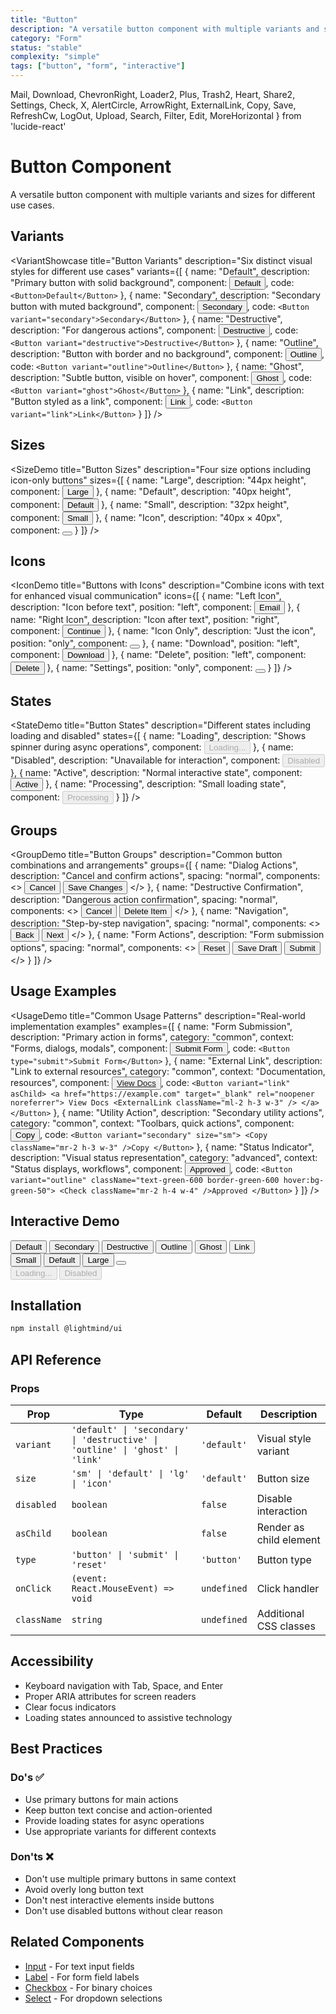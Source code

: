 ```yaml
---
title: "Button"
description: "A versatile button component with multiple variants and sizes"
category: "Form"
status: "stable"
complexity: "simple"
tags: ["button", "form", "interactive"]
---
```


  Mail, Download, ChevronRight, Loader2, Plus, Trash2, Heart, Share2, 
  Settings, Check, X, AlertCircle, ArrowRight, ExternalLink, Copy, 
  Save, RefreshCw, LogOut, Upload, Search, Filter, Edit, MoreHorizontal 
} from 'lucide-react'

# Button Component

A versatile button component with multiple variants and sizes for different use cases.

## Variants

<VariantShowcase
  title="Button Variants"
  description="Six distinct visual styles for different use cases"
  variants={[
    { 
      name: "Default", 
      description: "Primary button with solid background",
      component: <Button>Default</Button>,
      code: `<Button>Default</Button>`
    },
    { 
      name: "Secondary", 
      description: "Secondary button with muted background",
      component: <Button variant="secondary">Secondary</Button>,
      code: `<Button variant="secondary">Secondary</Button>`
    },
    { 
      name: "Destructive", 
      description: "For dangerous actions",
      component: <Button variant="destructive">Destructive</Button>,
      code: `<Button variant="destructive">Destructive</Button>`
    },
    { 
      name: "Outline", 
      description: "Button with border and no background",
      component: <Button variant="outline">Outline</Button>,
      code: `<Button variant="outline">Outline</Button>`
    },
    { 
      name: "Ghost", 
      description: "Subtle button, visible on hover",
      component: <Button variant="ghost">Ghost</Button>,
      code: `<Button variant="ghost">Ghost</Button>`
    },
    { 
      name: "Link", 
      description: "Button styled as a link",
      component: <Button variant="link">Link</Button>,
      code: `<Button variant="link">Link</Button>`
    }
  ]}
/>

## Sizes

<SizeDemo
  title="Button Sizes"
  description="Four size options including icon-only buttons"
  sizes={[
    { 
      name: "Large", 
      description: "44px height",
      component: <Button size="lg">Large</Button> 
    },
    { 
      name: "Default", 
      description: "40px height",
      component: <Button size="default">Default</Button> 
    },
    { 
      name: "Small", 
      description: "32px height",
      component: <Button size="sm">Small</Button> 
    },
    { 
      name: "Icon", 
      description: "40px × 40px",
      component: <Button size="icon"><Heart className="h-4 w-4" /></Button> 
    }
  ]}
/>

## Icons

<IconDemo
  title="Buttons with Icons"
  description="Combine icons with text for enhanced visual communication"
  icons={[
    {
      name: "Left Icon",
      description: "Icon before text",
      position: "left",
      component: <Button><Mail className="mr-2 h-4 w-4" />Email</Button>
    },
    {
      name: "Right Icon", 
      description: "Icon after text",
      position: "right",
      component: <Button variant="outline">Continue <ChevronRight className="ml-2 h-4 w-4" /></Button>
    },
    {
      name: "Icon Only",
      description: "Just the icon",
      position: "only", 
      component: <Button size="icon"><Search className="h-4 w-4" /></Button>
    },
    {
      name: "Download",
      position: "left",
      component: <Button variant="secondary"><Download className="mr-2 h-4 w-4" />Download</Button>
    },
    {
      name: "Delete",
      position: "left",
      component: <Button variant="destructive"><Trash2 className="mr-2 h-4 w-4" />Delete</Button>
    },
    {
      name: "Settings",
      position: "only",
      component: <Button variant="outline" size="icon"><Settings className="h-4 w-4" /></Button>
    }
  ]}
/>

## States

<StateDemo
  title="Button States"
  description="Different states including loading and disabled"
  states={[
    {
      name: "Loading",
      description: "Shows spinner during async operations",
      component: <Button disabled><Loader2 className="mr-2 h-4 w-4 animate-spin" />Loading...</Button>
    },
    {
      name: "Disabled",
      description: "Unavailable for interaction",
      component: <Button disabled>Disabled</Button>
    },
    {
      name: "Active",
      description: "Normal interactive state",
      component: <Button>Active</Button>
    },
    {
      name: "Processing",
      description: "Small loading state",
      component: <Button size="sm" disabled><Loader2 className="mr-2 h-3 w-3 animate-spin" />Processing</Button>
    }
  ]}
/>

## Groups

<GroupDemo
  title="Button Groups"
  description="Common button combinations and arrangements"
  groups={[
    {
      name: "Dialog Actions",
      description: "Cancel and confirm actions",
      spacing: "normal",
      components: <>
        <Button variant="outline">Cancel</Button>
        <Button>Save Changes</Button>
      </>
    },
    {
      name: "Destructive Confirmation", 
      description: "Dangerous action confirmation",
      spacing: "normal",
      components: <>
        <Button variant="ghost">Cancel</Button>
        <Button variant="destructive"><Trash2 className="mr-2 h-4 w-4" />Delete Item</Button>
      </>
    },
    {
      name: "Navigation",
      description: "Step-by-step navigation",
      spacing: "normal", 
      components: <>
        <Button variant="outline">Back</Button>
        <Button>Next <ArrowRight className="ml-2 h-4 w-4" /></Button>
      </>
    },
    {
      name: "Form Actions",
      description: "Form submission options",
      spacing: "normal",
      components: <>
        <Button variant="ghost" size="sm"><X className="mr-2 h-3 w-3" />Reset</Button>
        <Button variant="outline" size="sm"><Save className="mr-2 h-3 w-3" />Save Draft</Button>
        <Button size="sm"><Check className="mr-2 h-3 w-3" />Submit</Button>
      </>
    }
  ]}
/>

## Usage Examples

<UsageDemo
  title="Common Usage Patterns"
  description="Real-world implementation examples"
  examples={[
    {
      name: "Form Submission",
      description: "Primary action in forms",
      category: "common",
      context: "Forms, dialogs, modals",
      component: <Button type="submit">Submit Form</Button>,
      code: `<Button type="submit">Submit Form</Button>`
    },
    {
      name: "External Link",
      description: "Link to external resources",
      category: "common",
      context: "Documentation, resources",
      component: <Button variant="link" asChild><a href="https://example.com" target="_blank" rel="noopener noreferrer">View Docs <ExternalLink className="ml-2 h-3 w-3" /></a></Button>,
      code: `<Button variant="link" asChild>
  <a href="https://example.com" target="_blank" rel="noopener noreferrer">
    View Docs <ExternalLink className="ml-2 h-3 w-3" />
  </a>
</Button>`
    },
    {
      name: "Utility Action",
      description: "Secondary utility actions",
      category: "common",
      context: "Toolbars, quick actions",
      component: <Button variant="secondary" size="sm"><Copy className="mr-2 h-3 w-3" />Copy</Button>,
      code: `<Button variant="secondary" size="sm">
  <Copy className="mr-2 h-3 w-3" />Copy
</Button>`
    },
    {
      name: "Status Indicator",
      description: "Visual status representation",
      category: "advanced",
      context: "Status displays, workflows",
      component: <Button variant="outline" className="text-green-600 border-green-600 hover:bg-green-50"><Check className="mr-2 h-4 w-4" />Approved</Button>,
      code: `<Button variant="outline" className="text-green-600 border-green-600 hover:bg-green-50">
  <Check className="mr-2 h-4 w-4" />Approved
</Button>`
    }
  ]}
/>

## Interactive Demo

<ComponentPreview title="Try Different Configurations" description="Experiment with button variants, sizes, and states">
  <div className="space-y-4">
    <div className="flex flex-wrap gap-2">
      <Button>Default</Button>
      <Button variant="secondary">Secondary</Button>
      <Button variant="destructive">Destructive</Button>
      <Button variant="outline">Outline</Button>
      <Button variant="ghost">Ghost</Button>
      <Button variant="link">Link</Button>
    </div>
    <div className="flex flex-wrap gap-2">
      <Button size="sm">Small</Button>
      <Button size="default">Default</Button>
      <Button size="lg">Large</Button>
      <Button size="icon"><Heart className="h-4 w-4" /></Button>
    </div>
    <div className="flex flex-wrap gap-2">
      <Button disabled><Loader2 className="mr-2 h-4 w-4 animate-spin" />Loading...</Button>
      <Button disabled>Disabled</Button>
    </div>
  </div>
</ComponentPreview>

## Installation

```bash
npm install @lightmind/ui
```

## API Reference

### Props

| Prop | Type | Default | Description |
|------|------|---------|-------------|
| `variant` | `'default' \| 'secondary' \| 'destructive' \| 'outline' \| 'ghost' \| 'link'` | `'default'` | Visual style variant |
| `size` | `'sm' \| 'default' \| 'lg' \| 'icon'` | `'default'` | Button size |
| `disabled` | `boolean` | `false` | Disable interaction |
| `asChild` | `boolean` | `false` | Render as child element |
| `type` | `'button' \| 'submit' \| 'reset'` | `'button'` | Button type |
| `onClick` | `(event: React.MouseEvent) => void` | `undefined` | Click handler |
| `className` | `string` | `undefined` | Additional CSS classes |

## Accessibility

- Keyboard navigation with Tab, Space, and Enter
- Proper ARIA attributes for screen readers
- Clear focus indicators
- Loading states announced to assistive technology

## Best Practices

### Do's ✅
- Use primary buttons for main actions
- Keep button text concise and action-oriented
- Provide loading states for async operations
- Use appropriate variants for different contexts

### Don'ts ❌
- Don't use multiple primary buttons in same context
- Avoid overly long button text
- Don't nest interactive elements inside buttons
- Don't use disabled buttons without clear reason

## Related Components

- [Input](/component/input) - For text input fields
- [Label](/component/label) - For form field labels
- [Checkbox](/component/checkbox) - For binary choices
- [Select](/component/select) - For dropdown selections